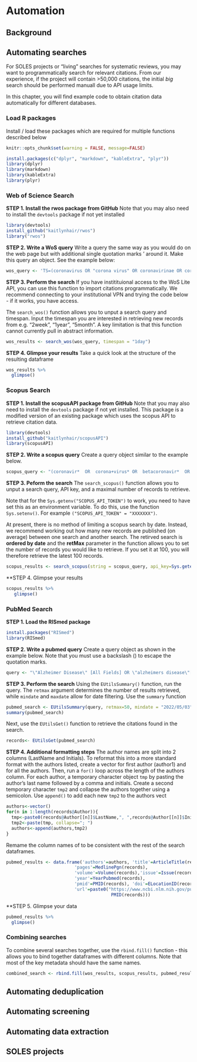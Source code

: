 # Automation

## Background

## Automating searches

For SOLES projects or "living" searches for systematic reviews, you may want to programmatically search for relevant citations. From our experience, if the project will contain >50,000 citations, the initial *big* search should be performed manuall due to API usage limits.

In this chapter, you will find example code to obtain citation data automatically for different databases. 

### Load R packages
Install / load these packages which are required for multiple functions described below
```r
knitr::opts_chunk$set(warning = FALSE, message=FALSE)
```
```r
install.packages(c("dplyr", "markdown", "kableExtra", "plyr"))
library(dplyr)
library(markdown)
library(kableExtra)
library(plyr)
```

### Web of Science Search

**STEP 1. Install the rwos package from GitHub**
Note that you may also need to install the `devtools` package if not yet installed

```r
library(devtools)
install_github("kaitlynhair/rwos")
library("rwos")
```

**STEP 2. Write a WoS query**
Write a query the same way as you would do on the web page but with additional single quotation marks ' around it. Make this query an object. See the example below:

```r
wos_query <- 'TS=(coronavirus OR "corona virus" OR coronavirinae OR coronaviridae OR betacoronavirus OR covid OR covid19 OR "covid 19" OR nCoV OR "CoV 2" OR CoV2 OR sarscov2 OR 2019nCoV OR "novel CoV" OR "wuhan virus") OR TS=((wuhan OR hubei OR huanan) AND ("severe acute respiratory" OR pneumonia) AND (outbreak)) OR TI=(coronavirus OR "corona virus" OR coronavirinae OR coronaviridae OR betacoronavirus OR covid OR covid19 OR "covid 19" OR nCoV OR "CoV 2" OR CoV2 OR sarscov2 OR 2019nCoV OR "novel CoV" OR "wuhan virus") OR TI=((wuhan OR hubei OR huanan) AND ("severe acute respiratory" OR pneumonia) AND (outbreak))'
```

**STEP 3. Perform the search**
If you have institituional access to the WoS Lite API, you can use this function to import citations programmatically. We recommend connecting to your institutional VPN and trying the code below - if it works, you have access. 

The `search_wos()` function allows you to unput a search query and timespan. Input the timespan you are interested in retrieving new records from e.g. "2week", "1year", "5month". A key limitation is that this function cannot currently pull in abstract information.

```r
wos_results <- search_wos(wos_query, timespan = "1day")
```

**STEP 4. Glimpse your results**
Take a quick look at the structure of the resulting dataframe

```r
wos_results %>%
  glimpse()
```

### Scopus Search

**STEP 1. Install the scopusAPI package from GitHub**
Note that you may also need to install the `devtools` package if not yet installed. This package is a modified version of an existing package which uses the scopus API to retrieve citation data. 

```r
library(devtools)
install_github("kaitlynhair/scopusAPI")
library(scopusAPI)
```
 
**STEP 2. Write a scopus query**
Create a query object similar to the example below. 

```r
scopus_query <- "(coronavir*  OR  corona+virus* OR  betacoronavir*  OR  covid19  OR  covid+19  OR  ncov  OR  cov  2  OR  cov2  OR  sarscov2  OR  2019ncov  OR  2019+novel+coronavirus*  OR  2019+novel+CoV  OR  wuhan+virus* )  OR  ((wuhan  OR  hubei  OR  huanan)  AND  (severe+acute+respiratory  OR  pneumonia* )  AND  outbreak*)"
```

**STEP 3. Peform the search**
The `search_scopus()` function allows you to unput a search query, API key, and a maximal number of records to retrieve. 

Note that for the `Sys.getenv("SCOPUS_API_TOKEN")` to work, you need to have set this as an environment variable. To do this, use the function `Sys.setenv()`. For example `("SCOPUS_API_TOKEN" = "XXXXXXX")`. 

At present, there is no method of limiting a scopus search by date. Instead, we recommend working out how many new records are published (on average) between one search and another search. The retirved search is **ordered by date** and the **retMax** parameter in the function allows you to set the number of records you would like to retrieve. If you set it at 100, you will therefore retrieve the latest 100 records. 

```r
scopus_results <- search_scopus(string = scopus_query, api_key=Sys.getenv("SCOPUS_API_TOKEN"), retMax=10)
```

**STEP 4. Glimpse your results
```r
scopus_results %>%
   glimpse()
```

### PubMed Search
**STEP 1. Load the RISmed package**
```r
install.packages("RISmed")
library(RISmed)
```

**STEP 2. Write a pubmed query**
Create a query object as shown in the example below. Note that you must use a backslash (\) to escape the quotation marks. 
```r
query <- "\"Alzheimer Disease\" [All Fields] OR \"alzheimers disease\"[All Fields] OR alzheimer*[All Fields]"
```

**STEP 3. Perform the search**
Using the `EUtilsSummary()` function, run the query. The `retmax` argument determines the number of results retrieved, while `mindate` and `maxdate` allow for date filtering. Use the `summary` function 
```r
pubmed_search <- EUtilsSummary(query, retmax=50, mindate = "2022/05/03", maxdate="2022/05/03",  type="esearch", db="pubmed")
summary(pubmed_search)

```
Next, use the `EUtilsGet()` function to retrieve the citations found in the search.
```r
records<- EUtilsGet(pubmed_search)
```

**STEP 4. Additional formatting steps**
The author names are split into 2 columns (LastName and Initials). To reformat this into a more standard format with the authors listed, create a vector for first author (author1) and for all the authors. Then, run a `for()` loop across the length of the authors column. For each author, a temporary character object `tmp` by pasting the author's last name followed by a comma and initials. Create a second temporary character `tmp2` and collapse the authors together using a semicolon. Use `append()` to add each new `tmp2` to the authors vect

```r
authors<-vector()
for(n in 1:length(records@Author)){
  tmp<-paste0(records@Author[[n]]$LastName,", ",records@Author[[n]]$Initials)
  tmp2<-paste(tmp, collapse="; ")
  authors<-append(authors,tmp2)
}
```

Remame the column names of to be consistent with the rest of the search dataframes. 
```r
pubmed_results <- data.frame('authors'=authors, 'title'=ArticleTitle(records),                          'abstract'=AbstractText(records),'journal'=MedlineTA(records), 
                          'pages'=MedlinePgn(records),
                          'volume'=Volume(records),'issue'=Issue(records),
                          'year'=YearPubmed(records),
                          'pmid'=PMID(records), 'doi'=ELocationID(records), 
                          'url'=paste0("https://www.ncbi.nlm.nih.gov/pubmed/",
                                        PMID(records))) 

```

**STEP 5. Glimpse your data
```r
pubmed_results %>% 
  glimpse()
```

### Combining searches
To combine several searches together, use the `rbind.fill()` function - this allows you to bind together dataframes with different columns. Note that most of the key metadata should have the same names. 
```r
combined_search <- rbind.fill(wos_results, scopus_results, pubmed_results)
```

## Automating deduplication
## Automating screening
## Automating data extraction
## SOLES projects


